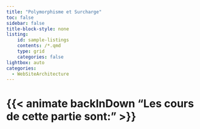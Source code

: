 ```yaml
---
title: "Polymorphisme et Surcharge"
toc: false
sidebar: false
title-block-style: none
listing:
    id: sample-listings
    contents: /*.qmd
    type: grid
    categories: false
lightbox: auto
categories:
  - WebSiteArchitecture
---
```


# {{< animate backInDown "Les cours de cette partie sont:" >}} 
